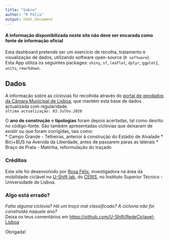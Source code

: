 ```yaml
---
title: "Sobre"
author: "R Félix"
output: html_document
---
```



#### A informação disponibilizada neste site não deve ser encarada como fonte de informação oficial  
Esta dashboard pretende ser um exercício de recolha, tratamento e visualização de dados, utilizando software open-source (`R software`).  
Esta App utiliza os seguintes packages: `shiny`, `sf`, `leaflet`, `dplyr`, `ggplot2`, `units`, `rmarkdown`.  

  

## Dados

A informação sobre as ciclovias foi recolhida através do [portal de geodados da Câmara Municipal de Lisboa](http://geodados.cm-lisboa.pt/datasets/440b7424a6284e0b9bf11179b95bf8d1_0), que mantém esta base de dados actualizada com regularidade.  
`última actualização: 03.Julho.2020`  
  
O **ano de construção** e **tipologias** foram depois acertadas, tal como desrito no código-fonte.
São também apresentadas ciclovias que deixaram de existir ou que foram corrigidas, tais como:  
* Campo Grande - Telheiras, anterior à construção do Estádio de Alvalade
* Bici+BUS na Avenida da Liberdade, antes de passarem paras as laterais
* Braço de Prata - Matinha, reformulação do traçado


### Créditos

Este site foi desenvolvido por [Rosa Félix](http://rosafelix.bike), investigadora na área da mobilidade ciclável no [U-Shift lab](https://ushift.tecnico.ulisboa.pt), do [CERIS](http://ceris.pt), no Instituto Superior Técnico - Universidade de Lisboa.

### Algo está errado?

_Falta alguma ciclovia? Há um troço mal classificado? A ciclovia não foi construída naquele ano?_  
Deixa os teus comentários em <https://github.com/U-Shift/RedeCiclavel-Lisboa>  
  
Obrigada!
